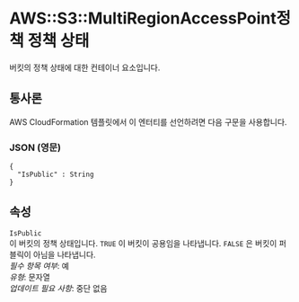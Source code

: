 # AWS::S3::MultiRegionAccessPoint정책 정책 상태

버킷의 정책 상태에 대한 컨테이너 요소입니다.

## 통사론

AWS CloudFormation 템플릿에서 이 엔터티를 선언하려면 다음 구문을 사용합니다.

### JSON (영문)

```
{
  "IsPublic" : String
}
```

## 속성

`IsPublic`  
이 버킷의 정책 상태입니다. `TRUE` 이 버킷이 공용임을 나타냅니다. `FALSE` 은 버킷이 퍼블릭이 아님을 나타냅니다.  
_필수 항목 여부_: 예  
_유형_: 문자열  
_업데이트 필요 사항_: 중단 없음
